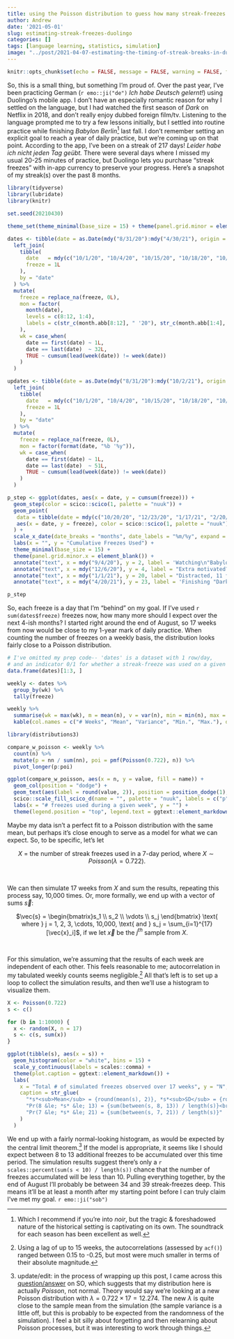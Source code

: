 ```yaml
---
title: using the Poisson distribution to guess how many streak-freezes I'll use over the next 4 months
author: Andrew
date: '2021-05-01'
slug: estimating-streak-freezes-duolingo
categories: []
tags: [language learning, statistics, simulation]
image: "../post/2021-04-07-estimating-the-timing-of-streak-breaks-in-duolingo_files/figure-html/distribution-1.png"
---
```


```r
knitr::opts_chunk$set(echo = FALSE, message = FALSE, warning = FALSE, fig.align = "center")
```

So, this is a small thing, but something I'm proud of. Over the past year, I've been practicing German (`r emo::ji("de")` *Ich habe Deutsch gelernt!*) using Duolingo's mobile app. I don't have an especially romantic reason for why I settled on the language, but I had watched the first season of *Dark* on Netflix in 2018, and don't really enjoy dubbed foreign film/tv. Listening to the language prompted me to try a few lessons initially, but I settled into routine practice while finishing *Babylon Berlin*[^1] last fall. I don't remember setting an explicit goal to reach a year of daily practice, but we're coming up on that point. According to the app, I've been on a streak of 217 days! *Leider habe ich nicht jeden Tag geübt.* There were several days where I missed my usual 20-25 minutes of practice, but Duolingo lets you purchase "streak freezes" with in-app currency to preserve your progress. Here's a snapshot of my streak(s) over the past 8 months.

```r
library(tidyverse)
library(lubridate)
library(knitr)

set.seed(20210430)

theme_set(theme_minimal(base_size = 15) + theme(panel.grid.minor = element_blank()))

dates <- tibble(date = as.Date(mdy("8/31/20"):mdy("4/30/21"), origin = "1970-1-1")) %>%
  left_join(
    tibble(
      date   = mdy(c("10/1/20", "10/4/20", "10/15/20", "10/18/20", "10/20/20", "10/21/20", "10/25/20", "11/3/20", "11/25/20", "12/23/20", "12/25/20", "1/1/21", "1/2/21", "1/12/21", "1/17/21", "1/19/21", "1/27/21", "2/7/21", "2/16/21", "2/20/21", "2/23/21", "2/25/21", "3/4/21", "3/12/21", "3/14/21", "4/14/21")),
      freeze = 1L
    ),
    by = "date"
  ) %>%
  mutate(
    freeze = replace_na(freeze, 0L),
    mon = factor(
      month(date),
      levels = c(8:12, 1:4),
      labels = c(str_c(month.abb[8:12], " '20"), str_c(month.abb[1:4], " '21"))
    ),
    wk = case_when(
      date == first(date) ~ 1L,
      date == last(date)  ~ 32L,
      TRUE ~ cumsum(lead(week(date)) != week(date))
    )
  )
```

```r
updates <- tibble(date = as.Date(mdy("8/31/20"):mdy("10/2/21"), origin = "1970-1-1")) %>%
  left_join(
    tibble(
      date   = mdy(c("10/1/20", "10/4/20", "10/15/20", "10/18/20", "10/20/20", "10/21/20", "10/25/20", "11/3/20", "11/25/20", "12/23/20", "12/25/20", "1/1/21", "1/2/21", "1/12/21", "1/17/21", "1/19/21", "1/27/21", "2/7/21", "2/16/21", "2/20/21", "2/23/21", "2/25/21", "3/4/21", "3/12/21", "3/14/21", "4/14/21", "5/3/21", "5/10/21", "5/22/21", "5/25/21", "6/1/21", "6/4/21", "6/11/21", "6/28/21", "7/14/21", "7/16/21", "7/17/21", "7/19/21", "7/21/21", "7/26/21", "8/21/21", "9/16/21", "9/22/21", "9/23/21", "9/24/21", "9/25/21")),
      freeze = 1L
    ),
    by = "date"
  ) %>%
  mutate(
    freeze = replace_na(freeze, 0L),
    mon = factor(format(date, "%b '%y")),
    wk = case_when(
      date == first(date) ~ 1L,
      date == last(date)  ~ 51L,
      TRUE ~ cumsum(lead(week(date)) != week(date))
    )
  )
```

```r
p_step <- ggplot(dates, aes(x = date, y = cumsum(freeze))) +
  geom_step(color = scico::scico(1, palette = "nuuk")) +
  geom_point(
   data = tibble(date = mdy(c("10/20/20", "12/23/20", "1/17/21", "2/20/21", "3/14/21")), freeze = seq(5, 25, 5)),
   aes(x = date, y = freeze), color = scico::scico(1, palette = "nuuk"), size = 2
  ) +
  scale_x_date(date_breaks = "months", date_labels = "%m/%y", expand = c(0.1, 0)) +
  labs(x = "", y = "Cumulative Freezes Used") +
  theme_minimal(base_size = 15) +
  theme(panel.grid.minor.x = element_blank()) +
  annotate("text", x = mdy("9/4/20"), y = 2, label = 'Watching\n"Babylon Berlin"') +
  annotate("text", x = mdy("12/6/20"), y = 4, label = "Extra motivated?\nkeine Ahnung") +
  annotate("text", x = mdy("1/1/21"), y = 20, label = "Distracted, 11 freezes\naccumulated during\nJan. & Feb.") +
  annotate("text", x = mdy("4/20/21"), y = 23, label = 'Finishing "Dark"\non Netflix')

p_step
```

So, each freeze is a day that I'm "behind" on my goal. If I've used `r sum(dates$freeze)` freezes now, how many more should I expect over the next 4-ish months? I started right around the end of August, so 17 weeks from now would be close to my 1-year mark of daily practice. When counting the number of freezes on a weekly basis, the distribution looks fairly close to a Poisson distribution.

```r
# I've omitted my prep code-- 'dates' is a dataset with 1 row/day,
# and an indicator 0/1 for whether a streak-freeze was used on a given day.
data.frame(dates)[1:3, ]

weekly <- dates %>%
  group_by(wk) %>%
  tally(freeze)

weekly %>%
  summarise(wk = max(wk), m = mean(n), v = var(n), min = min(n), max = max(n)) %>%
  kable(col.names = c("# Weeks", "Mean", "Variance", "Min.", "Max."), digits = 3)

library(distributions3)

compare_w_poisson <- weekly %>%
  count(n) %>%
  mutate(p = nn / sum(nn), poi = pmf(Poisson(0.722), n)) %>%
  pivot_longer(p:poi)

ggplot(compare_w_poisson, aes(x = n, y = value, fill = name)) +
  geom_col(position = "dodge") +
  geom_text(aes(label = round(value, 2)), position = position_dodge(1), vjust = -0.25) +
  scico::scale_fill_scico_d(name = "", palette = "nuuk", labels = c("p" = "Observed Proportion", "poi" = "Poisson Probability (&lambda; = 0.722)")) +
  labs(x = "# freezes used during a given week", y = "") +
  theme(legend.position = "top", legend.text = ggtext::element_markdown())
```

Maybe my data isn't a perfect fit to a Poisson distribution with the same mean, but perhaps it's close enough to serve as a model for what we can expect. So, to be specific, let's let

<center>
$X$ = the number of streak freezes used in a 7-day period, where $X \sim Poisson(\lambda = 0.722)$.
</center>
<br>

We can then simulate 17 weeks from $X$ and sum the results, repeating this process say, 10,000 times. Or, more formally, we end up with a vector of sums $\vec{s}$: 

<center>
$\vec{s} = \begin{bmatrix}s_1 \\ s_2 \\ \vdots \\ s_j \end{bmatrix} \text{ where } j = 1, 2, 3, \cdots, 10,000, \text{ and } s_j = \sum_{i=1}^{17}[\vec{x}_i]$, if we let $\vec{x}$ be the $j^{th}$ sample from $X$.
</center>
<br>

For this simulation, we're assuming that the results of each week are independent of each other. This feels reasonable to me; autocorrelation in my tabulated weekly counts seems negligible.[^2] All that's left is to set up a loop to collect the simulation results, and then we'll use a histogram to visualize them. <!-- acf(weekly$n, plot = FALSE) --> 

```r
X <- Poisson(0.722)
s <- c()

for (b in 1:10000) {
  x <- random(X, n = 17)
  s <- c(s, sum(x))
}

ggplot(tibble(s), aes(x = s)) +
  geom_histogram(color = "white", bins = 15) +
  scale_y_continuous(labels = scales::comma) +
  theme(plot.caption = ggtext::element_markdown()) +
  labs(
    x = "Total # of simulated freezes observed over 17 weeks", y = "N",
    caption = str_glue(
      "*s*<sub>Mean</sub> = {round(mean(s), 2)}, *s*<sub>SD</sub> = {round(sd(s), 2)} ",
      "Pr(8 &le; *s* &le; 13) = {sum(between(s, 8, 13)) / length(s)}<br>",
      "Pr(7 &le; *s* &le; 21) = {sum(between(s, 7, 21)) / length(s)}"
    )
  )
```

We end up with a fairly normal-looking histogram, as would be expected by the central limit theorem.[^3] If the model is appropriate, it seems like I should expect between 8 to 13 additional freezes to be accumulated over this time period. The simulation results suggest there's only a `r scales::percent(sum(s < 10) / length(s))` chance that the number of freezes accumulated will be less than 10. Pulling everything together, by the end of August I'll probably be between 34 and 39 streak-freezes deep. This means it'll be at least a month after my starting point before I can truly claim I've met my goal. `r emo::ji("sob")`

[^1]: Which I recommend if you're into *noir*, but the tragic & foreshadowed nature of the historical setting is captivating on its own. The soundtrack for each season has been excellent as well.

[^2]: Using a lag of up to 15 weeks, the autocorrelations (assessed by `acf()`) ranged between 0.15 to -0.25, but most were much smaller in terms of their absolute magnitude.

[^3]: update/edit: in the process of wrapping up this post, I came across this [question/answer](https://math.stackexchange.com/a/451996) on SO, which suggests that my distribution here is actually *Poisson*, not normal. Theory would say we're looking at a new Poisson distribution with $\lambda = 0.722 \times 17 = 12.274$. The new $\lambda$ is quite close to the sample mean from the simulation (the sample variance is a little off, but this is probably to be expected from the randomness of the simulation). I feel a bit silly about forgetting and then relearning about Poisson processes, but it was interesting to work through things.
